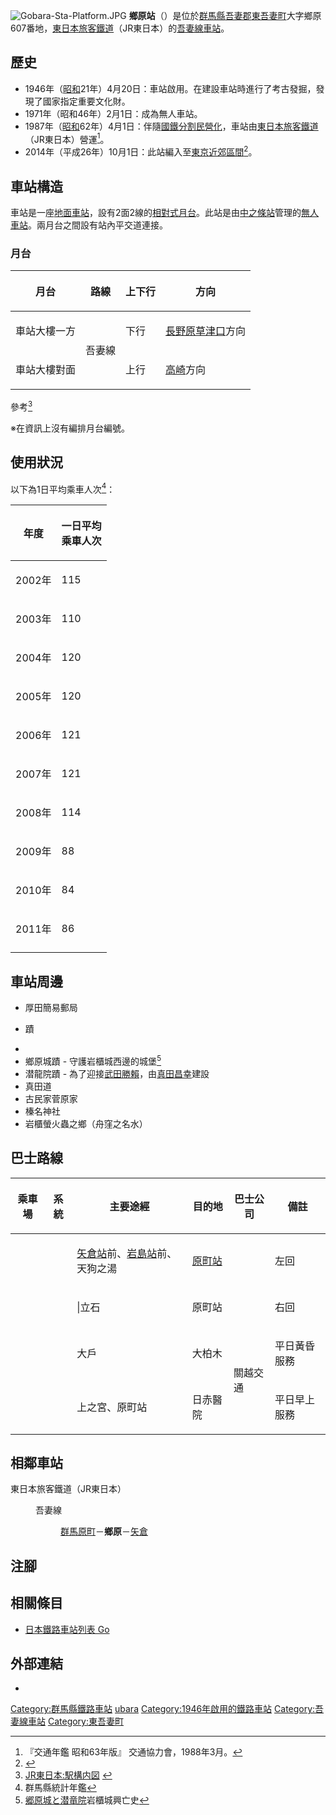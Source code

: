 {{NoteTA
|T=zh-hans:乡原站;zh-hk:鄉原站;zh-tw:鄉原車站;
|1=zh-hans:乡原站;zh-hk:鄉原站;zh-tw:鄉原車站;
}}
{{Infobox station
|公司色 = green
|站名 = 鄉原
|圖片 = Gobara stn.jpg
|圖片說明 = 車站外觀
|日文原名 = 郷原
|平假名 = ごうばら
|羅馬拼音 = Gōbara
|副站名 = 
|電報略號 = コハ
|所在地 = {{JPN}}[[群馬縣|群馬縣]][[吾妻郡|吾妻郡]][[東吾妻町|東吾妻町]]大字鄉原607番地
|座標 = {{coord|36|32|55.41|N|138|48|4.24|E|type:railwaystation_region:JP-24|display=inline,title}}
|車站構造 = [[地面車站|地面車站]]
|月台配置 = 2面2線<ref name="zeneki12">{{Cite book|title =週刊 JR全駅・全車両基地 |publisher = {{Translink|ja|朝日新聞出版}} |series=週刊朝日百科 |volume  =12号 大宮駅・野辺山駅・川原湯温泉駅ほか |date =2012-10-28 |page =24 |language=ja}}</ref>
|啟用年月日 = 1946年（[[昭和|昭和]]21年）4月20日{{R|zeneki12}}
|廢站年月日 = 
|乘客人數 = 86
|上下車人次 = 
|統計年度 = 2011
|轉車 = 
|全寬備註 = [[無人車站|無人車站]]{{R|zeneki12}}
|adjacent = {{Adjacent stations|system=東日本旅客鐵道東京近郊路線|line=吾妻線|left=群馬原町|right=矢倉|note-left=4.4km|note-mid=距離[[澀川站|澀川]]26.3km|note-right=1.7km}}
}}
[[File:Gobara-Sta-Platform.JPG|thumb]]
'''鄉原站'''（{{jpn|j=郷原駅|hg=ごうばらえき|rm=Gōbara eki|f=y}}）是位於[[群馬縣|群馬縣]][[吾妻郡|吾妻郡]][[東吾妻町|東吾妻町]]大字鄉原607番地，[[東日本旅客鐵道|東日本旅客鐵道]]（JR東日本）的[[吾妻線|吾妻線]][[鐵路車站|車站]]{{R|zeneki12}}。

== 歷史 ==
* 1946年（[[昭和|昭和]]21年）4月20日：車站啟用{{R|zeneki12}}。在建設車站時進行了考古發掘，發現了國家指定重要文化財{{Translink|ja|ハート形土偶|心形泥人像}}。
* 1971年（昭和46年）2月1日：成為無人車站。
* 1987年（[[昭和|昭和]]62年）4月1日：伴隨[[國鐵分割民營化|國鐵分割民營化]]，車站由[[東日本旅客鐵道|東日本旅客鐵道]]（JR東日本）營運<ref name="trafic-yearbook-1988">『交通年鑑 昭和63年版』 交通協力會，1988年3月。</ref>。
* 2014年（平成26年）10月1日：此站編入至[[大都市近郊區間_(JR)#東京近郊區間|東京近郊區間]]<ref>{{Cite press release|url=https://www.jreast.co.jp/press/2014/20140513.pdf|title=吾妻線にSuicaの一部サービスをご利用いただける駅が増えます|format=PDF|publisher=東日本旅客鐵道|date=2014-05-26|accessdate=2020-05-24|archiveurl=https://web.archive.org/web/20190629084454/https://www.jreast.co.jp/press/2014/20140513.pdf|archivedate=2019-06-29|language=ja}}</ref>。

== 車站構造 ==
車站是一座[[地面車站|地面車站]]，設有2面2線的[[相對式月台|相對式月台]]。此站是由[[中之條站|中之條站]]管理的[[無人車站|無人車站]]{{R|zeneki12}}。兩月台之間設有站內平交道連接。

=== 月台 ===
{| rules="rows" class="wikitable"
!月台!!路線!!上下行!!方向
|-
!車站大樓一方
|rowspan="2"|{{Color|#0F5474|■}}吾妻線
|下行
|[[長野原草津口站|長野原草津口]]方向
|-
!車站大樓對面
|上行
|[[高崎站_(日本)|高崎]]方向
|}
參考<ref>[https://www.jreast.co.jp/estation/stations/670.html JR東日本:駅構内図] {{Wayback|url=https://www.jreast.co.jp/estation/stations/670.html |date=20210207174531 }}{{ja icon}}</ref>

※在資訊上沒有編排月台編號。

== 使用狀況 ==
以下為1日平均乘車人次<ref>群馬縣統計年鑑</ref>：
{| class="wikitable" style="text-align:right;"
|-
! 年度 !! 一日平均<br/>乘車人次
|-
| 2002年 || 115
|-
| 2003年 || 110
|-
| 2004年 || 120
|-
| 2005年 || 120
|-
| 2006年 || 121
|-
| 2007年 || 121
|-
| 2008年 || 114
|-
| 2009年 || 88
|-
| 2010年 || 84
|-
| 2011年 || 86
|-
|}

== 車站周邊 ==
* 厚田簡易郵局
* {{Translink|ja|岩櫃城}}蹟
* {{Translink|ja|岩櫃山}}{{R|zeneki12}}
* 鄉原城蹟 - 守護岩櫃城西邊的城堡<ref>[https://web.archive.org/web/20160304122522/http://www.denno2488.com/index.php?%E9%83%B7%E5%8E%9F%E5%9F%8E%E3%81%A8%E6%BD%9C%E7%AB%9C%E9%99%A2 郷原城と潜竜院]{{ja icon}}岩櫃城興亡史</ref>
* 潜龍院蹟 - 為了迎接[[武田勝賴|武田勝賴]]，由[[真田昌幸|真田昌幸]]建設
* 真田道
* 古民家菅原家
* 榛名神社
* 岩櫃螢火蟲之鄉（舟窪之名水）

== 巴士路線 ==
{| class="wikitable"
!乘車場!!系統!!主要途經!!目的地!!巴士公司!!備註
|-
| ||rowspan="2"| ||[[矢倉站|矢倉站]]前、[[岩島站|岩島站]]前、天狗之湯||[[群馬原町站|原町站]]||rowspan="2"|{{Translink|ja|関越交通|關越交通}}||左回
|-
| |||立石||原町站||右回
|-
| ||rowspan="2"| ||大戶||大柏木||rowspan="2"|關越交通||平日黃昏服務
|-
| ||上之宮、原町站||日赤醫院||平日早上服務
|}

== 相鄰車站 ==
; 東日本旅客鐵道（JR東日本）
: {{Color|#0F5474|■}}吾妻線
:: [[群馬原町站|群馬原町]]－'''鄉原'''－[[矢倉站|矢倉]]
== 注腳 ==
{{Reflist}}
== 相關條目 ==
{{commonscat|Gōbara Station}}
* [[日本鐵路車站列表_Go|日本鐵路車站列表 Go]]
== 外部連結 ==
* {{外部連結/JR東日本車站|filename=670|name=鄉原}}{{ja icon}}
{{吾妻線}}
{{DEFAULTSORT:Gobara}}
[[Category:群馬縣鐵路車站|Category:群馬縣鐵路車站]]
[[Category:日本鐵路車站_Go|ubara]]
[[Category:1946年啟用的鐵路車站|Category:1946年啟用的鐵路車站]]
[[Category:吾妻線車站|Category:吾妻線車站]]
[[Category:東吾妻町|Category:東吾妻町]]